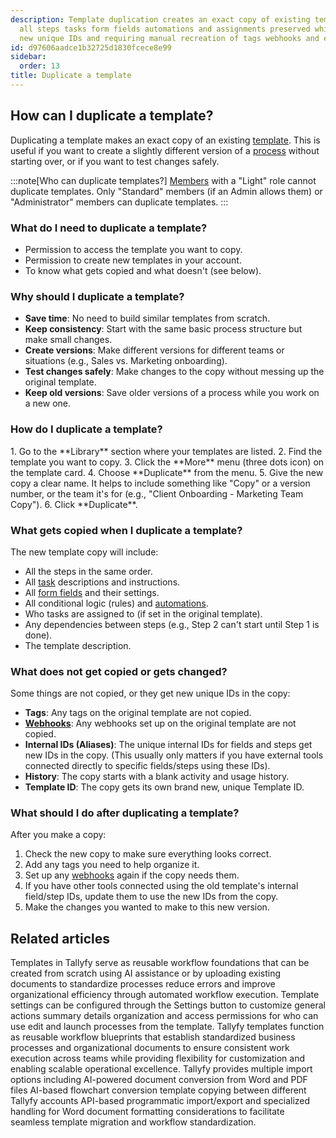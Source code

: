 ```yaml
---
description: Template duplication creates an exact copy of existing templates with
  all steps tasks form fields automations and assignments preserved while generating
  new unique IDs and requiring manual recreation of tags webhooks and external integrations.
id: d97606aadce1b32725d1830fcece8e99
sidebar:
  order: 13
title: Duplicate a template
---
```



## How can I duplicate a template?

Duplicating a template makes an exact copy of an existing [template](/products/pro/documenting/templates/). This is useful if you want to create a slightly different version of a [process](/products/pro/tracking-and-tasks/processes/) without starting over, or if you want to test changes safely.

:::note[Who can duplicate templates?]
[Members](/products/pro/documenting/members/) with a "Light" role cannot duplicate templates. Only "Standard" members (if an Admin allows them) or "Administrator" members can duplicate templates.
:::

### What do I need to duplicate a template?
- Permission to access the template you want to copy.
- Permission to create new templates in your account.
- To know what gets copied and what doesn't (see below).

### Why should I duplicate a template?
- **Save time**: No need to build similar templates from scratch.
- **Keep consistency**: Start with the same basic process structure but make small changes.
- **Create versions**: Make different versions for different teams or situations (e.g., Sales vs. Marketing onboarding).
- **Test changes safely**: Make changes to the copy without messing up the original template.
- **Keep old versions**: Save older versions of a process while you work on a new one.

### How do I duplicate a template?

<Steps>
1. Go to the **Library** section where your templates are listed.
2. Find the template you want to copy.
3. Click the **More** menu (three dots icon) on the template card.
4. Choose **Duplicate** from the menu.
5. Give the new copy a clear name. It helps to include something like "Copy" or a version number, or the team it's for (e.g., "Client Onboarding - Marketing Team Copy").
6. Click **Duplicate**.
</Steps>

### What gets copied when I duplicate a template?

The new template copy will include:
- All the steps in the same order.
- All [task](/products/pro/tracking-and-tasks/tasks/) descriptions and instructions.
- All [form fields](/products/pro/tracking-and-tasks/tasks/what-are-form-fields-in-tallyfy/) and their settings.
- All conditional logic (rules) and [automations](/products/pro/documenting/templates/automations/).
- Who tasks are assigned to (if set in the original template).
- Any dependencies between steps (e.g., Step 2 can't start until Step 1 is done).
- The template description.

### What does not get copied or gets changed?

Some things are not copied, or they get new unique IDs in the copy:
- **Tags**: Any tags on the original template are not copied.
- **[Webhooks](/products/pro/integrations/webhooks/)**: Any webhooks set up on the original template are not copied.
- **Internal IDs (Aliases)**: The unique internal IDs for fields and steps get new IDs in the copy. (This usually only matters if you have external tools connected directly to specific fields/steps using these IDs).
- **History**: The copy starts with a blank activity and usage history.
- **Template ID**: The copy gets its own brand new, unique Template ID.

### What should I do after duplicating a template?

After you make a copy:
<Steps>
1. Check the new copy to make sure everything looks correct.
2. Add any tags you need to help organize it.
3. Set up any [webhooks](/products/pro/integrations/webhooks/) again if the copy needs them.
4. If you have other tools connected using the old template's internal field/step IDs, update them to use the new IDs from the copy.
5. Make the changes you wanted to make to this new version.
</Steps>


## Related articles
<CardGrid>
<LinkTitleCard header="<b>Templates > How to create templates in Tallyfy</b>" href="/products/pro/documenting/templates/create-template/" > Templates in Tallyfy serve as reusable workflow foundations that can be created from scratch using AI assistance or by uploading existing documents to standardize processes reduce errors and improve organizational efficiency through automated workflow execution. </LinkTitleCard>
<LinkTitleCard header="<b>Templates > Configure your template</b>" href="/products/pro/documenting/templates/config/" > Template settings can be configured through the Settings button to customize general actions summary details organization and access permissions for who can use edit and launch processes from the template. </LinkTitleCard>
<LinkTitleCard header="<b>Documenting > Templates</b>" href="/products/pro/documenting/templates/" > Tallyfy templates function as reusable workflow blueprints that establish standardized business processes and organizational documents to ensure consistent work execution across teams while providing flexibility for customization and enabling scalable operational excellence. </LinkTitleCard>
<LinkTitleCard header="<b>Templates > Import a template</b>" href="/products/pro/documenting/templates/import-feature/" > Tallyfy provides multiple import options including AI-powered document conversion from Word and PDF files AI-based flowchart conversion template copying between different Tallyfy accounts API-based programmatic import/export and specialized handling for Word document formatting considerations to facilitate seamless template migration and workflow standardization. </LinkTitleCard>
</CardGrid>